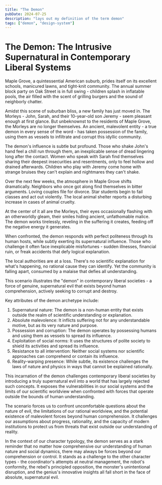 ```yaml
---
title: "The Demon"
pubDate: 2024-07-25
description: "lays out my definition of the term demon"
tags: ["demon", "design-system"]
---
```



<FloatingArticleImage
  imageSrc={demonImage}
  imageAlt="Illustration of a demon"
/>

# The Demon: The Intrusive Supernatural in Contemporary Liberal Systems

Maple Grove, a quintessential American suburb, prides itself on its excellent schools, manicured lawns, and tight-knit community. The annual summer block party on Oak Street is in full swing - children splash in inflatable pools, the air filled with the scent of grilling burgers and the sound of neighborly chatter.

Amidst this scene of suburban bliss, a new family has just moved in. The Morleys - John, Sarah, and their 10-year-old son Jeremy - seem pleasant enough at first glance. But unbeknownst to the residents of Maple Grove, the Morleys are no longer themselves. An ancient, malevolent entity - a true demon in every sense of the word - has taken possession of the family, using them as vessels to infiltrate and corrupt this idyllic community.

The demon's influence is subtle but profound. Those who shake John's hand feel a chill run through them, an inexplicable sense of dread lingering long after the contact. Women who speak with Sarah find themselves sharing their deepest insecurities and resentments, only to feel hollow and drained afterwards. Children who play with Jeremy come home with strange bruises they can't explain and nightmares they can't shake.

Over the next few weeks, the atmosphere in Maple Grove shifts dramatically. Neighbors who once got along find themselves in bitter arguments. Loving couples file for divorce. Star students begin to fail classes and act out violently. The local animal shelter reports a disturbing increase in cases of animal cruelty.

At the center of it all are the Morleys, their eyes occasionally flashing with an otherworldly gleam, their smiles hiding ancient, unfathomable malice. The demon works tirelessly, reveling in the suffering it creates, feeding off the negative energy it generates.

When confronted, the demon responds with perfect politeness through its human hosts, while subtly exerting its supernatural influence. Those who challenge it often face inexplicable misfortunes - sudden illnesses, financial ruin, or freak accidents that defy logical explanation.

The local authorities are at a loss. There's no scientific explanation for what's happening, no rational cause they can identify. Yet the community is falling apart, consumed by a malaise that defies all understanding.

This scenario illustrates the "demon" in contemporary liberal societies - a force of genuine, supernatural evil that exists beyond human comprehension, actively seeking to corrupt and destroy.

Key attributes of the demon archetype include:

1. Supernatural nature: The demon is a non-human entity that exists outside the realm of scientific understanding or explanation.
2. Absolute malevolence: It inflicts suffering not for any understandable motive, but as its very nature and purpose.
3. Possession and corruption: The demon operates by possessing humans and using them as vessels to spread its influence.
4. Exploitation of social norms: It uses the structures of polite society to shield its activities and spread its influence.
5. Resistance to all intervention: Neither social systems nor scientific approaches can comprehend or contain its influence.
6. Reality-warping presence: While subtle, its existence challenges the laws of nature and physics in ways that cannot be explained rationally.

This incarnation of the demon challenges contemporary liberal societies by introducing a truly supernatural evil into a world that has largely rejected such concepts. It exposes the vulnerabilities in our social systems and the limits of our scientific worldview when confronted with forces that operate outside the bounds of human understanding.

The scenario forces us to confront uncomfortable questions about the nature of evil, the limitations of our rational worldview, and the potential existence of malevolent forces beyond human comprehension. It challenges our assumptions about progress, rationality, and the capacity of modern institutions to protect us from threats that exist outside our understanding of reality.

In the context of our character typology, the demon serves as a stark reminder that no matter how comprehensive our understanding of human nature and social dynamics, there may always be forces beyond our comprehension or control. It stands as a challenge to the other character types - the coordinator's attempts at neutral management, the robot's conformity, the rebel's principled opposition, the monster's unintentional disruption, and the genius's innovative insights all fall short in the face of absolute, supernatural evil.
